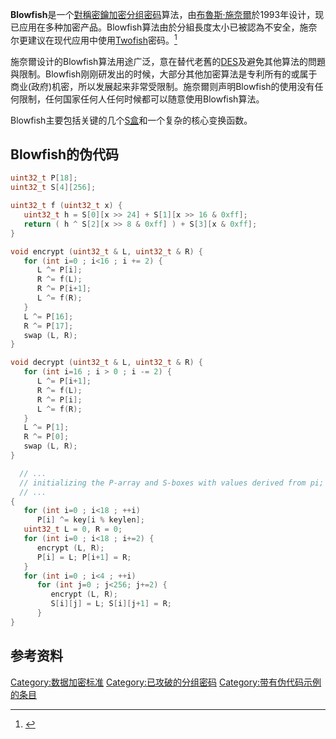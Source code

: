 {{noteTA|G1=IT}}
{{區塊加解密方塊
| name          = Blowfish
| image         = [[Image:BlowfishFFunction.svg|250px]]
| caption       = The round function (Feistel function) of Blowfish
| designers     = [[布鲁斯·施奈尔|布鲁斯·施奈尔]]
| publish date  = 1993
| derived from  =
| derived to    = [[Twofish|Twofish]]
| key size      = 32-448位
| block size    = 64位
| structure     = [[费斯妥密码|费斯妥密码]]
| rounds        = 16
| cryptanalysis = Four rounds of Blowfish are susceptible to a second-order [[differential_attack|differential attack]] (Rijmen, 1997);<ref name="rijmen-phd">{{cite journal
| author=[[Vincent_Rijmen|Vincent Rijmen]]
| year=1997
| title=Cryptanalysis and Design of Iterated Block Ciphers
| work=Ph.D thesis
| url=https://www.cosic.esat.kuleuven.be/publications/thesis-4.ps
| format=[[PostScript|PostScript]]
| access-date=2015-03-16
| archive-date=2013-05-08
| archive-url=https://web.archive.org/web/20130508181935/http://www.cosic.esat.kuleuven.be/publications/thesis-4.ps
| dead-url=yes
}}</ref> for a class of [[weak_key|weak key]]s, 14 rounds of Blowfish can be distinguished from a [[pseudorandom_permutation|pseudorandom permutation]] (Vaudenay, 1996).
}}
'''Blowfish'''是一个[[對稱密鑰加密|對稱密鑰加密]][[分组密码|分组密码]]算法，由[[布魯斯·施奈爾|布魯斯·施奈爾]]於1993年设计，现已应用在多种加密产品。Blowfish算法由於分組長度太小已被認為不安全，施奈尔更建议在现代应用中使用[[Twofish|Twofish]]密码。<ref name="schneier-interview-dec-2007">{{cite web
| url = https://www.computerworld.com.au/article/46254/bruce_almighty_schneier_preaches_security_linux_faithful/?pp=3
| title = Bruce Almighty: Schneier preaches security to Linux faithful
| last = Dahna
| first = McConnachie
| date = 2007-12-27
| accessdate = 2018-01-26
| work = [[Computerworld|Computerworld]]
| page = 3
| archiveurl = https://web.archive.org/web/20161202063854/https://www.computerworld.com.au/article/46254/bruce_almighty_schneier_preaches_security_linux_faithful/?pp=3
| archivedate = 2016-12-02
| quote = At this point, though, I'm amazed it's still being used. If people ask, I recommend Twofish instead.
| dead-url = no
}}</ref>

施奈爾设计的Blowfish算法用途广泛，意在替代老舊的[[DES|DES]]及避免其他算法的問題與限制。Blowfish刚刚研发出的时候，大部分其他加密算法是专利所有的或属于商业(政府)机密，所以发展起来非常受限制。施奈爾则声明Blowfish的使用没有任何限制，任何国家任何人任何时候都可以随意使用Blowfish算法。 

Blowfish主要包括关键的几个[[S盒|S盒]]和一个复杂的核心变换函数。

== Blowfish的伪代码 ==
<syntaxhighlight lang="cpp">
uint32_t P[18];
uint32_t S[4][256];

uint32_t f (uint32_t x) {
   uint32_t h = S[0][x >> 24] + S[1][x >> 16 & 0xff];
   return ( h ^ S[2][x >> 8 & 0xff] ) + S[3][x & 0xff];
}

void encrypt (uint32_t & L, uint32_t & R) {
   for (int i=0 ; i<16 ; i += 2) {
      L ^= P[i];
      R ^= f(L);
      R ^= P[i+1];
      L ^= f(R);
   }
   L ^= P[16];
   R ^= P[17];
   swap (L, R);
}

void decrypt (uint32_t & L, uint32_t & R) {
   for (int i=16 ; i > 0 ; i -= 2) {
      L ^= P[i+1];
      R ^= f(L);
      R ^= P[i];
      L ^= f(R);
   }
   L ^= P[1];
   R ^= P[0];
   swap (L, R);
}

  // ...
  // initializing the P-array and S-boxes with values derived from pi; omitted in the example
  // ...
{
   for (int i=0 ; i<18 ; ++i)
      P[i] ^= key[i % keylen];
   uint32_t L = 0, R = 0;
   for (int i=0 ; i<18 ; i+=2) {
      encrypt (L, R);
      P[i] = L; P[i+1] = R;
   }
   for (int i=0 ; i<4 ; ++i)
      for (int j=0 ; j<256; j+=2) {
         encrypt (L, R);
         S[i][j] = L; S[i][j+1] = R;
      }
}
</syntaxhighlight>

== 参考资料 ==
{{Reflist}}
{{Refbegin}}
{{Refend}}

{{分组密码}}

[[Category:数据加密标准|Category:数据加密标准]]
[[Category:已攻破的分组密码|Category:已攻破的分组密码]]
[[Category:带有伪代码示例的条目|Category:带有伪代码示例的条目]]
